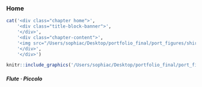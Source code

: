 ###  Home {.unnumbered}

```r
cat('<div class="chapter home">',
    '<div class="title-block-banner">',
    '</div>',
    '<div class="chapter-content">',
    '<img src="/Users/sophiac/Desktop/portfolio_final/port_figures/shirley.jpeg" alt=" i" style="width: 100%; height: 100vh; object-fit: cover;">',
    '</div>',
    '</div>')
```

```r
knitr::include_graphics('/Users/sophiac/Desktop/portfolio_final/port_figures/shirley.jpeg')
```

#### *Flute · Piccolo*
